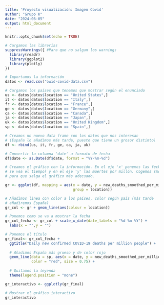```yaml
---
title: 'Proyecto visualización: Imagen Covid'
author: "Grupo K"
date: "2024-03-05"
output: html_document
---
```


```r
knitr::opts_chunk$set(echo = TRUE)
```

```r
# Cargamos las librerías
suppressWarnings({ #Para que no salgan los warnings
  library(readr)
  library(ggplot2)
  library(plotly)
})

# Importamos la información
datos <- read.csv("owid-covid-data.csv")
```

```r
# Cargamos los países que tenemos que mostrar según el enunciado
us <- datos[datos$location == "United States",] 
it <- datos[datos$location == "Italy",] 
fr <- datos[datos$location == "France",]
ge <- datos[datos$location == "Germany",]
ca <- datos[datos$location == "Canada",]
ja <- datos[datos$location == "Japan",]
uk <- datos[datos$location == "United Kingdom",]
sp <- datos[datos$location == "Spain",]

# Creamos un nuevo data frame con los datos que nos interesan
# (España lo añadimos más tarde, puesto que tiene un grosor distinto)
df <- rbind(us, it, fr, ge, ca, ja, uk)

# Convertir la columna 'date' a formato de fecha
df$date <- as.Date(df$date, format = "%Y-%m-%d")

```


```r
# Creamos el gráfico con la información. En el eje 'x' ponemos las fechas (que
# se vea el tiempo) y en el eje 'y' las muertes por millón. Cogemos smoothed
# para que salga el gráfico más adecuado.

gr <- ggplot(df, mapping = aes(x = date, y = new_deaths_smoothed_per_million, 
                               group = location))

# Añadimos linea con color a los países, color según país (más tarde 
# añadiremos España)
gr_col <- gr + geom_line(aes(colour = location))

# Ponemos como se va a mostrar la fecha
gr_col_fecha <- gr_col + scale_x_date(date_labels = "%d %m %Y") + 
  labs(x = "",y = "")

# Ponemos el título
gr_final<- gr_col_fecha + 
  ggtitle("Daily new confirmed COVID-19 deaths per million people") + 
  
  # Añadimos España más grueso y de color rojo
  geom_line(data = sp, aes(x = date, y = new_deaths_smoothed_per_million), 
            color = "red", size = 0.75) + 
  
  # Quitamos la leyenda
  theme(legend.position = "none")

gr_interactivo <- ggplotly(gr_final)

# Mostrar el gráfico interactivo
gr_interactivo
```

